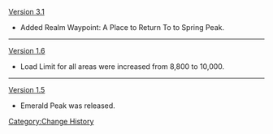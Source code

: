 [[Version 3.1]]
* Added Realm Waypoint: A Place to Return To to Spring Peak.
----
[[Version 1.6]]
*Load Limit for all areas were increased from 8,800 to 10,000.
----
[[Version 1.5]]
*Emerald Peak was released.
<noinclude>[[Category:Change History]]</noinclude>